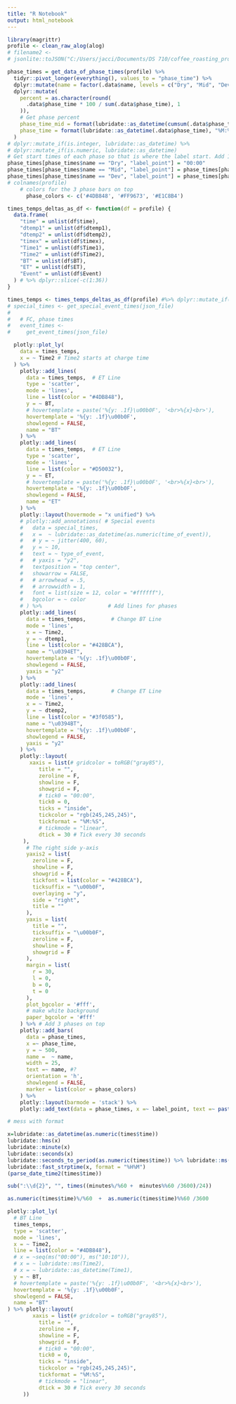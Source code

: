 ```yaml
---
title: "R Notebook"
output: html_notebook
---
```

```r
library(magrittr)
profile <- clean_raw_alog(alog)
# filename2 <-
# jsonlite::toJSON("C:/Users/jacci/Documents/DS 710/coffee_roasting_profiles/data-raw/saved/Angola--2021-02-26-16-16-22.json")
```
```r
phase_times = get_data_of_phase_times(profile) %>%
  tidyr::pivot_longer(everything(), values_to = "phase_time") %>%
  dplyr::mutate(name = factor(.data$name, levels = c("Dry", "Mid", "Dev"))) %>% # add levels
  dplyr::mutate(
    percent = as.character(round(
      .data$phase_time * 100 / sum(.data$phase_time), 1
    )),
    # Get phase percent
    phase_time_mid = format(lubridate::as_datetime(cumsum(.data$phase_time)), "%M:%S"),
    phase_time = format(lubridate::as_datetime(.data$phase_time), "%M:%S")
  )
# dplyr::mutate_if(is.integer, lubridate::as_datetime) %>%
# dplyr::mutate_if(is.numeric, lubridate::as_datetime)
# Get start times of each phase so that is where the label start. Add 1 to offset label.
phase_times[phase_times$name == "Dry", "label_point"] = "00:00"
phase_times[phase_times$name == "Mid", "label_point"] = phase_times[phase_times$name == "Dry", "phase_time_mid"]# + 1
phase_times[phase_times$name == "Dev", "label_point"] = phase_times[phase_times$name == "Mid", "phase_time_mid"] #+ 1
# colnames(profile)
    # colors for the 3 phase bars on top
      phase_colors <- c('#4DB848', '#FF9673', '#E1C8B4')

times_temps_deltas_as_df <- function(df = profile) {
  data.frame(
    "time" = unlist(df$time),
    "dtemp1" = unlist(df$dtemp1),
    "dtemp2" = unlist(df$dtemp2),
    "timex" = unlist(df$timex),
    "Time1" = unlist(df$Time1),
    "Time2" = unlist(df$Time2),
    "BT" = unlist(df$BT),
    "ET" = unlist(df$ET),
    "Event" = unlist(df$Event)
  ) # %>% dplyr::slice(-c(1:36))
}
```

```r
times_temps <- times_temps_deltas_as_df(profile) #%>% dplyr::mutate_if(is.character, as.integer)
# special_times <- get_special_event_times(json_file)
# 
#   # FC, phase times
#   event_times <-
#     get_event_times(json_file)

  plotly::plot_ly(
    data = times_temps,
    x = ~ Time2 # Time2 starts at charge time
  ) %>%
    plotly::add_lines(
      data = times_temps,  # ET Line
      type = 'scatter',
      mode = 'lines',
      line = list(color = "#4DB848"),
      y = ~ BT,
      # hovertemplate = paste('%{y: .1f}\u00b0F', '<br>%{x}<br>'),
      hovertemplate = '%{y: .1f}\u00b0F',
      showlegend = FALSE,
      name = "BT"
    ) %>%
    plotly::add_lines(
      data = times_temps,  # ET Line
      type = 'scatter',
      mode = 'lines',
      line = list(color = "#D50032"),
      y = ~ ET,
      # hovertemplate = paste('%{y: .1f}\u00b0F', '<br>%{x}<br>'),
      hovertemplate = '%{y: .1f}\u00b0F',
      showlegend = FALSE,
      name = "ET"
    ) %>%
    plotly::layout(hovermode = "x unified") %>%
    # plotly::add_annotations( # Special events
    #   data = special_times,
    #   x =  ~ lubridate::as_datetime(as.numeric(time_of_event)),
    #   # y = ~ jitter(400, 60),
    #   y = ~ 10,
    #   text = ~ type_of_event,
    #   # yaxis = "y2",
    #   textposition = "top center",
    #   showarrow = FALSE,
    #   # arrowhead = .5,
    #   # arrowwidth = 1,
    #   font = list(size = 12, color = "#ffffff"),
    #   bgcolor = ~ color
    # ) %>%                     # Add lines for phases
    plotly::add_lines(
      data = times_temps,        # Change BT Line
      mode = 'lines',
      x = ~ Time2,
      y = ~ dtemp1,
      line = list(color = "#428BCA"),
      name = "\u0394ET",
      hovertemplate = '%{y: .1f}\u00b0F',
      showlegend = FALSE,
      yaxis = "y2"
    ) %>%
    plotly::add_lines(
      data = times_temps,        # Change ET Line
      mode = 'lines',
      x = ~ Time2,
      y = ~ dtemp2,
      line = list(color = "#3f0585"),
      name = "\u0394BT",
      hovertemplate = '%{y: .1f}\u00b0F',
      showlegend = FALSE,
      yaxis = "y2"
    ) %>%
    plotly::layout(
       xaxis = list(# gridcolor = toRGB("gray85"),
          title = "",
          zeroline = F,
          showline = F,
          showgrid = F,
          # tick0 = "00:00",
          tick0 = 0,
          ticks = "inside",
          tickcolor = "rgb(245,245,245)",
          tickformat = "%M:%S",
          # tickmode = "linear",
          dtick = 30 # Tick every 30 seconds
     ),
      # The right side y-axis
      yaxis2 = list(
        zeroline = F,
        showline = F,
        showgrid = F,
        tickfont = list(color = "#428BCA"),
        ticksuffix = "\u00b0F",
        overlaying = "y",
        side = "right",
        title = ""
      ),
      yaxis = list(
        title = "",
        ticksuffix = "\u00b0F",
        zeroline = F,
        showline = F,
        showgrid = F
      ),
      margin = list(
        r = 30,
        l = 0,
        b = 0,
        t = 0
      ),
      plot_bgcolor = '#fff',
      # make white background
      paper_bgcolor = '#fff'
    ) %>% # Add 3 phases on top
    plotly::add_bars(
      data = phase_times,
      x =~ phase_time,
      y = ~ 500,
      name =  ~ name,
      width = 25,
      text =~ name, #?
      orientation = 'h',
      showlegend = FALSE,
      marker = list(color = phase_colors)
    ) %>%
    plotly::layout(barmode = 'stack') %>%
    plotly::add_text(data = phase_times, x =~ label_point, text =~ paste0(name,": ",percent,"%"),y = 500, textposition = "right", textfont = list(size = 12, color = "#ffffff"))
```
```r
# mess with format

x=lubridate::as_datetime(as.numeric(times$time))
lubridate::hms(x)
lubridate::minute(x)
lubridate::seconds(x)
lubridate::seconds_to_period(as.numeric(times$time)) %>% lubridate::ms() # THIS?
lubridate::fast_strptime(x, format = "%H%M")
(parse_date_time2(times$time))

sub(":\\d{2}", "", times((minutes%/%60 +  minutes%%60 /3600)/24))

as.numeric(times$time)%/%60  +  as.numeric(times$time)%%60 /3600
```
```r
plotly::plot_ly(
  # BT Line
  times_temps,
  type = 'scatter',
  mode = 'lines',
  x = ~ Time2,
  line = list(color = "#4DB848"),
  # x = ~seq(ms("00:00"), ms("10:10")),
  # x = ~ lubridate::ms(Time2),
  # x = ~ lubridate::as_datetime(Time1),
  y = ~ BT,
  # hovertemplate = paste('%{y: .1f}\u00b0F', '<br>%{x}<br>'),
  hovertemplate = '%{y: .1f}\u00b0F',
  showlegend = FALSE,
  name = "BT"
) %>% plotly::layout(
        xaxis = list(# gridcolor = toRGB("gray85"),
          title = "",
          zeroline = F,
          showline = F,
          showgrid = F,
          # tick0 = "00:00",
          tick0 = 0,
          ticks = "inside",
          tickcolor = "rgb(245,245,245)",
          tickformat = "%M:%S",
          # tickmode = "linear",
          dtick = 30 # Tick every 30 seconds
     ))
```


